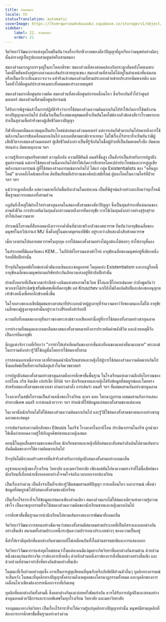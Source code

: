 ```yaml
---
title: สามสมอง
locale: th
statusTranslation: automatic
coverImage: https://lhvmrqwrcowdvduuaukz.supabase.co/storage/v1/object/public/strapi-uploads/small_cover-educacion-fundamental.webp-2d51a7828a2b1309555be27f7e2a61a0.webp
sidebar:
    label: 21. สามสมอง
    order: 21
---
```

จิตวิทยาวิวัฒนาการแห่งยุคใหม่ยืนยันว่าเครื่องจักรชีวภาพของสัตว์ปัญญาที่ถูกเรียกว่ามนุษย์อย่างผิดๆ นั้นดำรงอยู่เป็นรูปแบบสามศูนย์หรือสามสมอง

สมองส่วนแรกถูกบรรจุอยู่ในกะโหลกศีรษะ สมองส่วนที่สองสอดคล้องกับกระดูกสันหลังโดยเฉพาะ โดยมีไขสันหลังอยู่ตรงกลางและเส้นประสาททุกแขนง สมองส่วนที่สามไม่ได้อยู่ในตำแหน่งที่แน่นอนหรือเป็นอวัยวะที่เฉพาะเจาะจง แท้จริงแล้วสมองส่วนที่สามประกอบด้วยข่ายประสาทซิมพาเทติก และโดยทั่วไปคือศูนย์ประสาทเฉพาะทั้งหมดของร่างกายมนุษย์

สมองส่วนแรกคือศูนย์ความคิด สมองส่วนที่สองคือศูนย์การเคลื่อนไหว ซึ่งเรียกกันทั่วไปว่าศูนย์มอเตอร์ สมองส่วนที่สามคือศูนย์อารมณ์

ได้รับการพิสูจน์แล้วในการปฏิบัติจริงว่าการใช้สมองส่วนความคิดมากเกินไปทำให้เกิดการใช้พลังงานทางปัญญามากเกินไป ดังนั้นจึงเป็นเรื่องสมเหตุสมผลที่จะยืนยันโดยไม่ต้องกลัวข้อสงสัยว่าโรงพยาบาลบ้าเป็นสุสานที่แท้จริงของผู้เสียชีวิตทางปัญญา

กีฬาที่กลมกลืนและสมดุลเป็นประโยชน์ต่อสมองส่วนมอเตอร์ แต่การเล่นกีฬามากเกินไปหมายถึงการใช้พลังงานในการขับเคลื่อนมากเกินไป และผลที่ตามมามักจะหายนะ ไม่ใช่เรื่องไร้สาระที่จะยืนยันว่ามีผู้เสียชีวิตจากสมองส่วนมอเตอร์ ผู้เสียชีวิตดังกล่าวเป็นที่รู้จักกันในชื่อผู้ป่วยที่เป็นอัมพาตครึ่งซีก อัมพาตท่อนล่าง อัมพาตลุกลาม ฯลฯ

ความรู้สึกทางสุนทรียศาสตร์ ความลึกลับ ความปีติยินดี ดนตรีชั้นสูง เป็นสิ่งจำเป็นสำหรับการปลูกฝังศูนย์อารมณ์ แต่การใช้สมองส่วนนี้มากเกินไปทำให้เกิดการสึกหรอโดยเปล่าประโยชน์และการสูญเสียพลังงานทางอารมณ์ ผู้ที่ใช้สมองส่วนอารมณ์มากเกินไป ได้แก่ กลุ่ม Existentialists ของ "คลื่นลูกใหม่" พวกคลั่งไคล้เพลงร็อค ศิลปินเทียมที่เย้ายวนของศิลปะสมัยใหม่ ผู้หลงใหลในความใคร่ที่ป่วย ฯลฯ ฯลฯ

แม้ว่าจะดูเหลือเชื่อ แต่ความตายก็เกิดขึ้นทีละส่วนในแต่ละคน เป็นที่พิสูจน์แล้วอย่างละเอียดว่าทุกโรคมีพื้นฐานมาจากสมองทั้งสามส่วน

กฎอันยิ่งใหญ่ได้ฝากไว้อย่างชาญฉลาดในสมองทั้งสามของสัตว์ปัญญา ซึ่งเป็นทุนสำรองที่แน่นอนของค่าพลังชีวิต การประหยัดเงินทุนดังกล่าวหมายถึงการยืดอายุขัย การใช้เงินทุนดังกล่าวอย่างสุรุ่ยสุร่ายทำให้เกิดความตาย

ประเพณีโบราณที่สืบทอดมาถึงเราจากค่ำคืนที่น่าสะพรึงกลัวของศตวรรษ ยืนยันว่าอายุขัยเฉลี่ยของมนุษย์ในทวีปเก่าแก่ MU ซึ่งตั้งอยู่ในมหาสมุทรแปซิฟิก อยู่ระหว่างสิบสองถึงสิบห้าศตวรรษ

เมื่อเวลาผ่านไปหลายศตวรรษในทุกยุค การใช้สมองทั้งสามอย่างไม่ถูกต้องได้ค่อยๆ ทำให้อายุสั้นลง

ในประเทศที่มีแดดจัดของ KEM... ในอียิปต์โบราณแห่งฟาโรห์ อายุขัยเฉลี่ยของมนุษย์อยู่ที่เพียงหนึ่งร้อยสี่สิบปีเท่านั้น

ปัจจุบันในยุคสมัยใหม่แห่งน้ำมันเบนซินและเซลลูลอยด์ ในยุคแห่ง Existentialism และกบฏร็อคนี้ อายุขัยเฉลี่ยของมนุษย์ตามบริษัทประกันภัยบางแห่งอยู่ที่ห้าสิบปีเท่านั้น

ท่านทั้งหลายที่เป็นพวกมาร์กซิสต์-เลนินแห่งสหภาพโซเวียต ขี้โอ่และขี้โกหกเช่นเคย กำลังพูดกันว่าพวกเขาได้ประดิษฐ์เซรั่มพิเศษเพื่อยืดอายุขัย แต่ Kruschev แก่ก็ยังไม่ถึงแปดสิบปีและต้องขออนุญาตเท้าข้างหนึ่งเพื่อยกอีกข้างหนึ่งขึ้น

ในใจกลางของเอเชียมีชุมชนทางศาสนาที่ประกอบด้วยผู้สูงอายุที่จำความเยาว์วัยของตนเองไม่ได้ อายุขัยเฉลี่ยของผู้สูงอายุเหล่านั้นอยู่ระหว่างสี่ร้อยถึงห้าร้อยปี

ความลับทั้งหมดของอายุยืนยาวของพระสงฆ์ชาวเอเชียเหล่านี้อยู่ที่การใช้สมองทั้งสามอย่างชาญฉลาด

การทำงานที่สมดุลและกลมกลืนของสมองทั้งสามหมายถึงการประหยัดค่าพลังชีวิต และด้วยเหตุนี้จึงเป็นการยืดอายุขัย

มีกฎแห่งจักรวาลที่เรียกว่า "การทำให้เท่าเทียมกันของการสั่นสะเทือนของแหล่งที่มามากมาย" พระสงฆ์ในอารามดังกล่าวรู้วิธีใช้กฎนั้นโดยการใช้สมองทั้งสาม

การสอนนอกเหนือจากเวลาที่กำหนดนำนักเรียนชายและหญิงไปสู่การใช้สมองส่วนความคิดมากเกินไป ซึ่งผลลัพธ์เป็นที่ทราบกันดีอยู่แล้วในจิตเวชศาสตร์

การปลูกฝังสมองทั้งสามอย่างชาญฉลาดคือการศึกษาขั้นพื้นฐาน ในโรงเรียนแห่งความลึกลับโบราณของบาบิโลน กรีซ อินเดีย เปอร์เซีย อียิปต์ ฯลฯ นักเรียนชายและหญิงได้รับข้อมูลที่สมบูรณ์และโดยตรงสำหรับสมองทั้งสามของพวกเขา ผ่านทางคำสั่ง การเต้นรำ ดนตรี ฯลฯ ที่ผสมผสานกันอย่างชาญฉลาด

โรงละครในสมัยโบราณเป็นส่วนหนึ่งของโรงเรียน ละคร ตลก โศกนาฏกรรม ผสมผสานกับการแสดงท่าทางพิเศษ ดนตรี การสอนด้วยวาจา ฯลฯ ทำหน้าที่ให้ข้อมูลแก่สมองทั้งสามของแต่ละคน

ในเวลานั้นนักเรียนไม่ได้ใช้สมองส่วนความคิดมากเกินไป และรู้วิธีใช้สมองทั้งสามของตนเองอย่างชาญฉลาดและสมดุล

การเต้นรำแห่งความลึกลับของ Eleusis ในกรีซ โรงละครในบาบิโลน ประติมากรรมในกรีซ ถูกนำมาใช้เพื่อถ่ายทอดความรู้ให้กับลูกศิษย์ชายและหญิงเสมอ

ตอนนี้ในยุคเสื่อมทรามของเพลงร็อค นักเรียนชายและหญิงที่สับสนและสับสนกำลังเดินไปตามเส้นทางอันมืดมิดของการใช้ความคิดมากเกินไป

ปัจจุบันไม่มีระบบสร้างสรรค์ที่แท้จริงสำหรับการปลูกฝังสมองทั้งสามอย่างกลมกลืน

ครูชายและหญิงของโรงเรียน วิทยาลัย และมหาวิทยาลัย เพียงแต่หันไปหาความทรงจำที่ไม่ซื่อสัตย์ของนักเรียนที่เบื่อหน่ายซึ่งรอคอยอย่างใจจดใจจ่อถึงเวลาออกจากห้องเรียน

เป็นเรื่องเร่งด่วน เป็นสิ่งจำเป็นที่จะต้องรู้วิธีผสมผสานสติปัญญา การเคลื่อนไหว และอารมณ์ เพื่อนำข้อมูลที่สมบูรณ์ไปยังสมองทั้งสามของนักเรียน

เป็นเรื่องไร้สาระที่จะให้ข้อมูลแก่สมองเพียงส่วนเดียว สมองส่วนแรกไม่ใช่สมองเดียวแห่งความรู้ความเข้าใจ เป็นอาชญากรรมที่จะใช้สมองส่วนความคิดของนักเรียนชายและหญิงมากเกินไป

การศึกษาขั้นพื้นฐานควรนำนักเรียนไปตามเส้นทางของการพัฒนาที่กลมกลืน

จิตวิทยาวิวัฒนาการสอนอย่างชัดเจนว่าสมองทั้งสามมีสมาคมสามประเภทที่เป็นอิสระและแตกต่างกันอย่างสิ้นเชิง สมาคมทั้งสามประเภทนี้กระตุ้นความปรารถนาประเภทต่างๆ ของความเป็นอยู่

นี่ทำให้เรามีบุคลิกที่แตกต่างกันสามแบบที่ไม่เหมือนกันทั้งในด้านธรรมชาติและการแสดงออก

จิตวิทยาวิวัฒนาการแห่งยุคใหม่สอนว่าในแต่ละคนมีแง่มุมทางจิตวิทยาที่แตกต่างกันสามด้าน ด้วยส่วนหนึ่งของแก่นแท้ทางจิต เราต้องการสิ่งหนึ่ง ด้วยอีกส่วนหนึ่งเราต้องการสิ่งที่แตกต่างอย่างสิ้นเชิง และด้วยส่วนที่สามเราทำสิ่งที่ตรงกันข้ามอย่างสิ้นเชิง

ในขณะที่เจ็บปวดอย่างสุดซึ้ง อาจเป็นการสูญเสียคนที่คุณรักหรือภัยพิบัติส่วนตัวอื่นๆ บุคลิกทางอารมณ์จะสิ้นหวัง ในขณะที่บุคลิกทางปัญญาตั้งคำถามถึงเหตุผลของโศกนาฏกรรมทั้งหมด และบุคลิกของการเคลื่อนไหวเพียงต้องการหนีออกจากที่เกิดเหตุ

บุคลิกที่แตกต่างกันทั้งสามนี้ ซึ่งแตกต่างกันและบ่อยครั้งขัดแย้งกัน ควรได้รับการปลูกฝังและสอนอย่างชาญฉลาดด้วยวิธีการและระบบพิเศษในทุกโรงเรียน วิทยาลัย และมหาวิทยาลัย

จากมุมมองทางจิตวิทยา เป็นเรื่องไร้สาระที่จะให้ความรู้แก่บุคลิกทางปัญญาเท่านั้น มนุษย์มีสามบุคลิกที่ต้องการการศึกษาขั้นพื้นฐานอย่างเร่งด่วน

